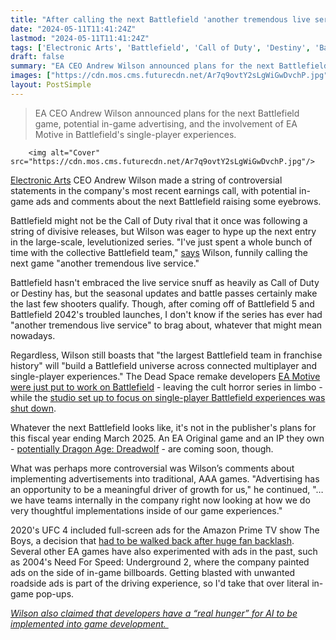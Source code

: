 ```yaml
---
title: "After calling the next Battlefield 'another tremendous live service,' EA CEO threatens to put ads in AAA games"
date: "2024-05-11T11:41:24Z"
lastmod: "2024-05-11T11:41:24Z"
tags: ['Electronic Arts', 'Battlefield', 'Call of Duty', 'Destiny', 'Battlefield 5', 'Battlefield 2042', 'EA Motive', 'Dead Space', 'Dragon Age: Dreadwolf', 'UFC 4', 'Amazon Prime', 'The Boys', 'Need For Speed: Underground 2']
draft: false
summary: "EA CEO Andrew Wilson announced plans for the next Battlefield game, potential in-game advertising, and the involvement of EA Motive in Battlefield's single-player experiences."
images: ["https://cdn.mos.cms.futurecdn.net/Ar7q9ovtY2sLgWiGwDvchP.jpg"]
layout: PostSimple
---
```

> EA CEO Andrew Wilson announced plans for the next Battlefield game, potential in-game advertising, and the involvement of EA Motive in Battlefield's single-player experiences.


        <img alt="Cover" src="https://cdn.mos.cms.futurecdn.net/Ar7q9ovtY2sLgWiGwDvchP.jpg"/>
        
[Electronic Arts](https://www.gamesradar.com/tag/ea/) CEO Andrew Wilson made a string of controversial statements in the company's most recent earnings call, with potential in-game ads and comments about the next Battlefield raising some eyebrows. 

Battlefield might not be the Call of Duty rival that it once was following a string of divisive releases, but Wilson was eager to hype up the next entry in the large-scale, levelutionized series. "I've just spent a whole bunch of time with the collective Battlefield team," [says](https://s22.q4cdn.com/894350492/files/doc_financials/2024/q4/Q4-FY24-Transcript-FINAL.pdf) Wilson, funnily calling the next game "another tremendous live service." 

Battlefield hasn't embraced the live service snuff as heavily as Call of Duty or Destiny has, but the seasonal updates and battle passes certainly make the last few shooters qualify. Though, after coming off of Battlefield 5 and Battlefield 2042's troubled launches, I don't know if the series has ever had "another tremendous live service" to brag about, whatever that might mean nowadays.

Regardless, Wilson still boasts that "the largest Battlefield team in franchise history" will "build a Battlefield universe across connected multiplayer and single-player experiences." The Dead Space remake developers [EA Motive were just put to work on Battlefield](https://www.gamesradar.com/looks-like-battlefield-is-finally-returning-to-single-player-experiences-and-ea-brought-in-the-dead-space-remake-devs-to-help-get-it-right/) - leaving the cult horror series in limbo - while the [studio set up to focus on single-player Battlefield experiences was shut down](https://www.gamesradar.com/ea-is-laying-off-670-employees-sunsetting-games-and-canceling-development-of-future-licensed-ip-including-respawns-star-wars-fps/). 

Whatever the next Battlefield looks like, it's not in the publisher's plans for this fiscal year ending March 2025. An EA Original game and an IP they own - [potentially Dragon Age: Dreadwolf](https://www.gamesradar.com/games/rpg/former-dragon-age-writer-thinks-pressure-will-be-on-for-dreadwolf-to-release-in-2024/) - are coming soon, though. 

What was perhaps more controversial was Wilson’s comments about implementing advertisements into traditional, AAA games. "Advertising has an opportunity to be a meaningful driver of growth for us," he continued, "…we have teams internally in the company right now looking at how we do very thoughtful implementations inside of our game experiences."

2020's UFC 4 included full-screen ads for the Amazon Prime TV show The Boys, a decision that [had to be walked back after huge fan backlash](https://www.gamesradar.com/ea-disables-in-game-adverts-in-ufc-4-after-fan-backlash/). Several other EA games have also experimented with ads in the past, such as 2004's Need For Speed: Underground 2, where the company painted ads on the side of in-game billboards. Getting blasted with unwanted roadside ads is part of the driving experience, so I'd take that over literal in-game pop-ups. 

[<em>Wilson also claimed that developers have a “real hunger” for AI to be implemented into game development. </em>](https://www.gamesradar.com/games/sports/ea-boss-doubles-down-on-commitment-to-ai-believes-more-than-50-of-our-development-process-will-be-impacted/)
        